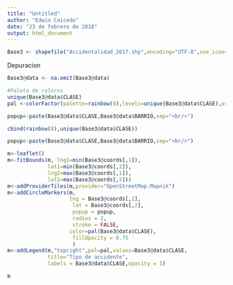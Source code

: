 ```yaml
---
title: "Untitled"
author: "Edwin Caicedo"
date: "23 de febrero de 2018"
output: html_document
---
```


```r
Base3 <- shapefile("Accidentalidad_2017.shp",encoding="UTF-8",use_iconv=TRUE)
```

Depuracion
```r
Base3@data <- na.omit(Base3@data)

```

```r
#Paleta de colores
unique(Base3@data$CLASE)
pal <-colorFactor(palette=rainbow(8),levels=unique(Base3@data$CLASE),ordered=F)

popup<-paste(Base3@data$CLASE,Base3@data$BARRIO,sep="<br/>")

cbind(rainbow(8),unique(Base3@data$CLASE))

popup<-paste(Base3@data$CLASE,Base3@data$BARRIO,sep="<br/>")

m<-leaflet()
m<-fitBounds(m, lng1=min(Base3@coords[,1]), 
             lat1=min(Base3@coords[,2]), 
             lng2=max(Base3@coords[,1]),
             lat2=max(Base3@coords[,2]))
m<-addProviderTiles(m,provider="OpenStreetMap.Mapnik")
m<-addCircleMarkers(m,
                    lng = Base3@coords[,1],
                     lat = Base3@coords[,2],
                     popup = popup, 
                     radius = 2, 
                     stroke = FALSE,
                    color=pal(Base3@data$CLASE),
                     fillOpacity = 0.75
                     )
m<-addLegend(m,"topright",pal=pal,values=Base3@data$CLASE, 
             title="Tipo de accidente",
             labels = Base3@data$CLASE,opacity = 1)

m
```